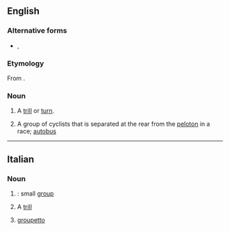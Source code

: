 ==English==

===Alternative forms===
* {{l|en|grupetto}}, {{l|en|groupetto}}

===Etymology===
From {{bor|en|it|gruppetto}}.

===Noun===
{{en-noun|gruppetti|gruppettos}}

# {{lb|en|music}} A [[trill]] or [[turn]].
# {{lb|en|cycling}} A group of cyclists that is separated at the rear from the [[peloton]] in a race; [[autobus]]

----

==Italian==

===Noun===
{{it-noun|m}}

# {{diminutive of|gruppo|lang=it}}: small [[group]]
# {{lb|it|music}} A [[trill]]
# {{lb|it|cycle racing}} [[groupetto]]